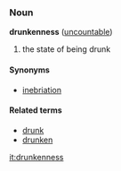 ===Noun===
'''drunkenness''' ([[uncountable]])

# the state of being drunk

====Synonyms====
*[[inebriation]]

====Related terms====
*[[drunk]]
*[[drunken]]

[[it:drunkenness]]
